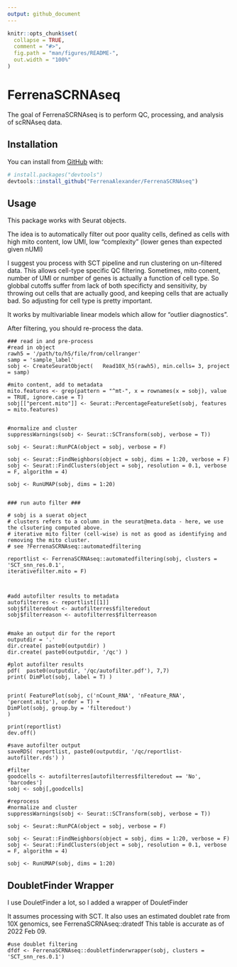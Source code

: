 ```yaml
---
output: github_document
---
```


<!-- README.md is generated from README.Rmd. Please edit that file -->

```r
knitr::opts_chunk$set(
  collapse = TRUE,
  comment = "#>",
  fig.path = "man/figures/README-",
  out.width = "100%"
)
```

# FerrenaSCRNAseq

<!-- badges: start -->
<!-- badges: end -->

The goal of FerrenaSCRNAseq is to perform QC, processing, and analysis of scRNAseq data.

## Installation

You can install from [GitHub](https://github.com/) with:

``` r
# install.packages("devtools")
devtools::install_github("FerrenaAlexander/FerrenaSCRNAseq")
```


## Usage

This package works with Seurat objects.

The idea is to automatically filter out poor quality cells, defined as cells with high mito content, low UMI, low "complexity" (lower genes than expected given nUMI)

I suggest you process with SCT pipeline and run clustering on un-filtered data. This allows cell-type specific QC filtering. Sometimes, mito conent, number of UMI or number of genes is actually a function of cell type. So globbal cutoffs suffer from lack of both specificty and sensitivity, by throwing out cells that are actually good, and keeping cells that are actually bad. So adjusting for cell type is pretty important.

It works by multivariable linear models which allow for "outlier diagnostics".

After filtering, you should re-process the data.


```
### read in and pre-process
#read in object
rawh5 = '/path/to/h5/file/from/cellranger'
samp = 'sample_label'
sobj <- CreateSeuratObject(   Read10X_h5(rawh5), min.cells= 3, project = samp)

#mito content, add to metadata
mito.features <- grep(pattern = "^mt-", x = rownames(x = sobj), value = TRUE, ignore.case = T)
sobj[["percent.mito"]] <- Seurat::PercentageFeatureSet(sobj, features = mito.features)


#normalize and cluster
suppressWarnings(sobj <- Seurat::SCTransform(sobj, verbose = T))

sobj <- Seurat::RunPCA(object = sobj, verbose = F)

sobj <- Seurat::FindNeighbors(object = sobj, dims = 1:20, verbose = F)
sobj <- Seurat::FindClusters(object = sobj, resolution = 0.1, verbose = F, algorithm = 4)

sobj <- RunUMAP(sobj, dims = 1:20)


### run auto filter ###

# sobj is a suerat object
# clusters refers to a column in the seurat@meta.data - here, we use the clsutering computed above.
# iterative mito filter (cell-wise) is not as good as identifying and removing the mito cluster.
# see ?FerrenaSCRNAseq::automatedfiltering

reportlist <- FerrenaSCRNAseq::automatedfiltering(sobj, clusters = 'SCT_snn_res.0.1',
iterativefilter.mito = F)



#add autofilter results to metadata
autofilterres <- reportlist[[1]]
sobj$filteredout <- autofilterres$filteredout
sobj$filterreason <- autofilterres$filterreason


#make an output dir for the report
outputdir = '.'
dir.create( paste0(outputdir) )
dir.create( paste0(outputdir, '/qc') )

#plot autofilter results
pdf(  paste0(outputdir, '/qc/autofilter.pdf'), 7,7)
print( DimPlot(sobj, label = T) )


print( FeaturePlot(sobj, c('nCount_RNA', 'nFeature_RNA', 'percent.mito'), order = T) + 
DimPlot(sobj, group.by = 'filteredout')
)

print(reportlist)
dev.off()

#save autofilter output
saveRDS( reportlist, paste0(outputdir, '/qc/reportlist-autofilter.rds') )

#filter
goodcells <- autofilterres[autofilterres$filteredout == 'No', 'barcodes']
sobj <- sobj[,goodcells]

#reprocess
#normalize and cluster
suppressWarnings(sobj <- Seurat::SCTransform(sobj, verbose = T))

sobj <- Seurat::RunPCA(object = sobj, verbose = F)

sobj <- Seurat::FindNeighbors(object = sobj, dims = 1:20, verbose = F)
sobj <- Seurat::FindClusters(object = sobj, resolution = 0.1, verbose = F, algorithm = 4)

sobj <- RunUMAP(sobj, dims = 1:20)

```

## DoubletFinder Wrapper

I use DouletFinder a lot, so I added a wrapper of DouletFinder

It assumes processing with SCT.
It also uses an estimated doublet rate from 10X genomics, see FerrenaSCRNAseq::dratedf
This table is accurate as of 2022 Feb 09.

```
#use doublet filtering
dfdf <- FerrenaSCRNAseq::doubletfinderwrapper(sobj, clusters = 'SCT_snn_res.0.1')

```

